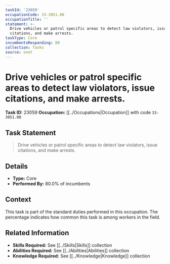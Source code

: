 ```yaml
---
taskId: '23059'
occupationCode: 33-3051.00
occupationTitle: ''
statement: >-
  Drive vehicles or patrol specific areas to detect law violators, issue
  citations, and make arrests.
taskType: Core
incumbentsResponding: 80
collection: Tasks
source: onet
---
```

# Drive vehicles or patrol specific areas to detect law violators, issue citations, and make arrests.

**Task ID:** 23059
**Occupation:** [[../Occupations|Occupation]] with code `33-3051.00`

## Task Statement

> Drive vehicles or patrol specific areas to detect law violators, issue citations, and make arrests.

## Details

- **Type:** Core
- **Performed By:** 80.0% of incumbents

## Context

This task is part of the standard duties performed in this occupation. The percentage indicates how common this task is among workers in the field.

## Related Information

- **Skills Required:** See [[../Skills|Skills]] collection
- **Abilities Required:** See [[../Abilities|Abilities]] collection
- **Knowledge Required:** See [[../Knowledge|Knowledge]] collection
